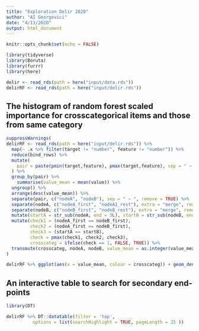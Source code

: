 ```yaml
---
title: "Exploration Delir 2020"
author: "AI Georgevici"
date: "4/13/2020"
output: html_document
---
```


```r
knitr::opts_chunk$set(echo = FALSE)

library(tidyverse)
library(Boruta)
library(furrr)
library(here)

delir <- read_rds(path = here("input/data.rds"))
delirRF <- read_rds(path = here("input/delir.rds"))

```

## The histogram of random forest scaled importance for crosscategorical items and those from same category
```r

suppressWarnings(
delirRF <- read_rds(path = here("input/delir.rds")) %>% 
  map(~ .x %>% filter(target != "number", feature != "number")) %>% 
  reduce(bind_rows) %>% 
  mutate(
    pair = paste(pmin(target,feature), pmax(target,feature), sep = " ~ ")
  ) %>% 
  group_by(pair) %>%
    summarise(value_mean = mean(value)) %>% 
  ungroup() %>% 
  arrange(desc(value_mean)) %>% 
  separate(pair, c("nodeA", "nodeB"), sep = " ~ ", remove = TRUE) %>% 
  separate(nodeA, c("nodeA_first", "nodeA1_rest"), extra = "merge", remove = FALSE) %>% 
  separate(nodeB, c("nodeB_first", "nodeB_rest"), extra = "merge", remove = FALSE) %>% 
  mutate(startA = str_sub(nodeA, end = 3L), startB = str_sub(nodeB, end = 3L)) %>% 
  mutate(check1 = (nodeA_first == nodeB_first),
         check2 = (nodeA_first == nodeB_first),
         check3 = (startA == startB),
         check = pmax(check1, check2, check3),
         crosscateg = ifelse(check == 1, FALSE, TRUE)) %>% 
  transmute(crosscateg, nodeA, nodeB, value_mean = as.integer(value_mean))
)

delirRF %>% ggplot(aes(x = value_mean, colour = crosscateg)) + geom_density(alpha = 0.1) + theme_minimal() +  scale_x_continuous(minor_breaks = seq(0, 60, 1))

```


## An interactive table to search for secondary end-points

```r
library(DT)

delirRF %>% DT::datatable(filter = 'top',  
          options = list(searchHighlight = TRUE, pageLength = 25 ))

```

